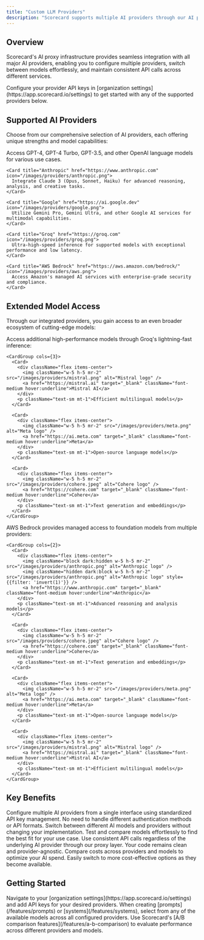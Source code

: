```yaml
---
title: "Custom LLM Providers"
description: "Scorecard supports multiple AI providers through our AI proxy infrastructure, allowing you to easily configure and switch between different LLM services."
---
```


## Overview

Scorecard's AI proxy infrastructure provides seamless integration with all major AI providers, enabling you to configure multiple providers, switch between models effortlessly, and maintain consistent API calls across different services.

<Note>
Configure your provider API keys in [organization settings](https://app.scorecard.io/settings) to get started with any of the supported providers below.
</Note>

## Supported AI Providers

Choose from our comprehensive selection of AI providers, each offering unique strengths and model capabilities:


<div className="provider-cards [&_[data-component-part='card-icon']]:!bg-transparent [&_[data-component-part='card-icon']]:!w-8 [&_[data-component-part='card-icon']]:!h-8 [&_[data-component-part='card-icon']]:!p-0 [&_[data-component-part='card-icon']]:!rounded-none [&_img]:!object-contain [&_img]:!bg-transparent dark:[&_img]:!bg-transparent dark:[&_[data-component-part='card-icon']]:!bg-transparent">
  <CardGroup cols={2}>
    <Card title="OpenAI" href="https://openai.com" icon="/images/providers/openai.png">
      Access GPT-4, GPT-4 Turbo, GPT-3.5, and other OpenAI language models for various use cases.
    </Card>
    
    <Card title="Anthropic" href="https://www.anthropic.com" icon="/images/providers/anthropic.png">
      Integrate Claude 3 (Opus, Sonnet, Haiku) for advanced reasoning, analysis, and creative tasks.
    </Card>
    
    <Card title="Google" href="https://ai.google.dev" icon="/images/providers/google.png">
      Utilize Gemini Pro, Gemini Ultra, and other Google AI services for multimodal capabilities.
    </Card>
    
    <Card title="Groq" href="https://groq.com" icon="/images/providers/groq.png">
      Ultra-high-speed inference for supported models with exceptional performance and low latency.
    </Card>
    
    <Card title="AWS Bedrock" href="https://aws.amazon.com/bedrock/" icon="/images/providers/aws.png">
      Access Amazon's managed AI services with enterprise-grade security and compliance.
    </Card>
  </CardGroup>
</div>

## Extended Model Access

Through our integrated providers, you gain access to an even broader ecosystem of cutting-edge models:

<Tabs>
  <Tab title="Via Groq">
    Access additional high-performance models through Groq's lightning-fast inference:
    
    <CardGroup cols={3}>
      <Card>
        <div className="flex items-center">
          <img className="w-5 h-5 mr-2" src="/images/providers/mistral.png" alt="Mistral logo" />
          <a href="https://mistral.ai" target="_blank" className="font-medium hover:underline">Mistral AI</a>
        </div>
        <p className="text-sm mt-1">Efficient multilingual models</p>
      </Card>
      
      <Card>
        <div className="flex items-center">
          <img className="w-5 h-5 mr-2" src="/images/providers/meta.png" alt="Meta logo" />
          <a href="https://ai.meta.com" target="_blank" className="font-medium hover:underline">Meta</a>
        </div>
        <p className="text-sm mt-1">Open-source language models</p>
      </Card>
      
      <Card>
        <div className="flex items-center">
          <img className="w-5 h-5 mr-2" src="/images/providers/cohere.jpeg" alt="Cohere logo" />
          <a href="https://cohere.com" target="_blank" className="font-medium hover:underline">Cohere</a>
        </div>
        <p className="text-sm mt-1">Text generation and embeddings</p>
      </Card>
    </CardGroup>
  </Tab>
  
  <Tab title="Via AWS Bedrock">
    AWS Bedrock provides managed access to foundation models from multiple providers:
    
    <CardGroup cols={2}>
      <Card>
        <div className="flex items-center">
          <img className="block dark:hidden w-5 h-5 mr-2" src="/images/providers/anthropic.png" alt="Anthropic logo" />
          <img className="hidden dark:block w-5 h-5 mr-2" src="/images/providers/anthropic.png" alt="Anthropic logo" style={{filter: 'invert(1)'}} />
          <a href="https://www.anthropic.com" target="_blank" className="font-medium hover:underline">Anthropic</a>
        </div>
        <p className="text-sm mt-1">Advanced reasoning and analysis models</p>
      </Card>
      
      <Card>
        <div className="flex items-center">
          <img className="w-5 h-5 mr-2" src="/images/providers/cohere.jpeg" alt="Cohere logo" />
          <a href="https://cohere.com" target="_blank" className="font-medium hover:underline">Cohere</a>
        </div>
        <p className="text-sm mt-1">Text generation and embeddings</p>
      </Card>
      
      <Card>
        <div className="flex items-center">
          <img className="w-5 h-5 mr-2" src="/images/providers/meta.png" alt="Meta logo" />
          <a href="https://ai.meta.com" target="_blank" className="font-medium hover:underline">Meta</a>
        </div>
        <p className="text-sm mt-1">Open-source language models</p>
      </Card>
      
      <Card>
        <div className="flex items-center">
          <img className="w-5 h-5 mr-2" src="/images/providers/mistral.png" alt="Mistral logo" />
          <a href="https://mistral.ai" target="_blank" className="font-medium hover:underline">Mistral AI</a>
        </div>
        <p className="text-sm mt-1">Efficient multilingual models</p>
      </Card>
    </CardGroup>
  </Tab>
</Tabs>

## Key Benefits

<AccordionGroup>
  <Accordion title="Easy Provider Management">
    Configure multiple AI providers from a single interface using standardized API key management. No need to handle different authentication methods or API formats.
  </Accordion>
  
  <Accordion title="Seamless Model Switching">
    Switch between different AI models and providers without changing your implementation. Test and compare models effortlessly to find the best fit for your use case.
  </Accordion>
  
  <Accordion title="Unified Integration">
    Use consistent API calls regardless of the underlying AI provider through our proxy layer. Your code remains clean and provider-agnostic.
  </Accordion>
  
  <Accordion title="Cost Optimization">
    Compare costs across providers and models to optimize your AI spend. Easily switch to more cost-effective options as they become available.
  </Accordion>
</AccordionGroup>

## Getting Started

<Steps>
  <Step title="Add Provider Credentials">
    Navigate to your [organization settings](https://app.scorecard.io/settings) and add API keys for your desired providers.
  </Step>
  
  <Step title="Create or Update Systems">
    When creating [prompts](/features/prompts) or [systems](/features/systems), select from any of the available models across all configured providers.
  </Step>
  
  <Step title="Test and Compare">
    Use Scorecard's [A/B comparison features](/features/a-b-comparison) to evaluate performance across different providers and models.
  </Step>
</Steps>
